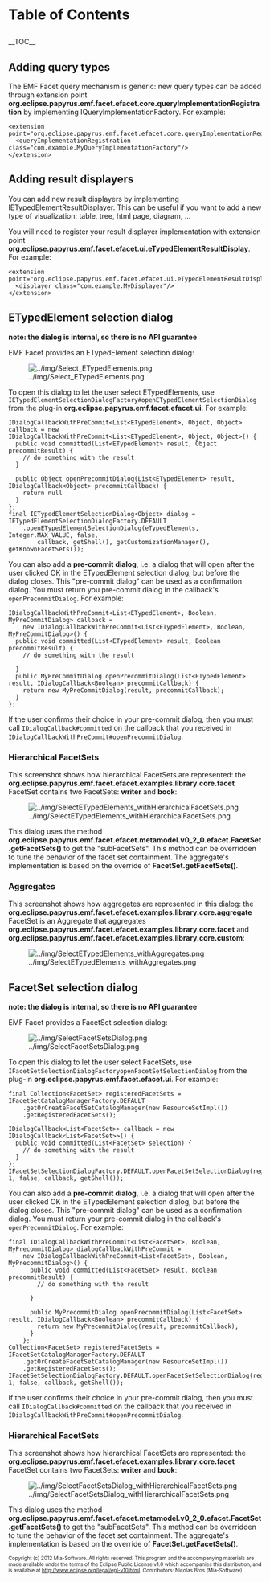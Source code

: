 <h1>Table of Contents</h1>
__TOC__

== Adding query types ==
The EMF Facet query mechanism is generic: new query types can be added through extension point '''org.eclipse.papyrus.emf.facet.efacet.core.queryImplementationRegistration''' by implementing IQueryImplementationFactory. For example:
<pre>
<extension point="org.eclipse.papyrus.emf.facet.efacet.core.queryImplementationRegistration">
  <queryImplementationRegistration class="com.example.MyQueryImplementationFactory"/>
</extension>
</pre>

== Adding result displayers ==
You can add new result displayers by implementing IETypedElementResultDisplayer. This can be useful if you want to add a new type of visualization: table, tree, html page, diagram, ...

You will need to register your result displayer implementation with extension point '''org.eclipse.papyrus.emf.facet.efacet.ui.eTypedElementResultDisplay'''. For example:
<pre>
<extension point="org.eclipse.papyrus.emf.facet.efacet.ui.eTypedElementResultDisplay">
  <displayer class="com.example.MyDisplayer"/>
</extension>
</pre>

== ETypedElement selection dialog ==
'''note: the dialog is internal, so there is no API guarantee'''

EMF Facet provides an ETypedElement selection dialog:

[[Image:../img/Select_ETypedElements.png]]

To open this dialog to let the user select ETypedElements, use <code>IETypedElementSelectionDialogFactory#openETypedElementSelectionDialog</code> from the plug-in '''org.eclipse.papyrus.emf.facet.efacet.ui'''. For example:

<pre>
IDialogCallbackWithPreCommit<List<ETypedElement>, Object, Object> callback = new 
IDialogCallbackWithPreCommit<List<ETypedElement>, Object, Object>() {
  public void committed(List<ETypedElement> result, Object precommitResult) {
    // do something with the result
  }

  public Object openPrecommitDialog(List<ETypedElement> result, IDialogCallback<Object> precommitCallback) {
    return null
  }
};
final IETypedElementSelectionDialog<Object> dialog = IETypedElementSelectionDialogFactory.DEFAULT
    .openETypedElementSelectionDialog(eTypedElements, Integer.MAX_VALUE, false,
        callback, getShell(), getCustomizationManager(), getKnownFacetSets());
</pre>

You can also add a '''pre-commit dialog''', i.e. a dialog that will open after the user clicked OK in the ETypedElement selection dialog, but before the dialog closes. This "pre-commit dialog" can be used as a confirmation dialog. You must return you pre-commit dialog in the callback's <code>openPrecommitDialog</code>. For example:
<pre>
IDialogCallbackWithPreCommit<List<ETypedElement>, Boolean, MyPreCommitDialog> callback = 
    new IDialogCallbackWithPreCommit<List<ETypedElement>, Boolean, MyPreCommitDialog>() {
  public void committed(List<ETypedElement> result, Boolean precommitResult) {
    // do something with the result
    
  }
  public MyPreCommitDialog openPrecommitDialog(List<ETypedElement> result, IDialogCallback<Boolean> precommitCallback) {
    return new MyPreCommitDialog(result, precommitCallback);
  }
};
</pre>

If the user confirms their choice in your pre-commit dialog, then you must call <code>IDialogCallback#committed</code> on the callback that you received in <code>IDialogCallbackWithPreCommit#openPrecommitDialog</code>.


=== Hierarchical FacetSets ===
This screenshot shows how hierarchical FacetSets are represented: the '''org.eclipse.papyrus.emf.facet.efacet.examples.library.core.facet''' FacetSet contains two FacetSets: '''writer''' and '''book''':

[[Image:../img/SelectETypedElements_withHierarchicalFacetSets.png]]

This dialog uses the method '''org.eclipse.papyrus.emf.facet.efacet.metamodel.v0_2_0.efacet.FacetSet.getFacetSets()''' to get the "subFacetSets". This method can be overridden to tune the behavior of the facet set containment. The aggregate's implementation is based on the override of '''FacetSet.getFacetSets()'''.

=== Aggregates ===

This screenshot shows how aggregates are represented in this dialog: the '''org.eclipse.papyrus.emf.facet.efacet.examples.library.core.aggregate''' FacetSet is an Aggregate that aggregates '''org.eclipse.papyrus.emf.facet.efacet.examples.library.core.facet''' and '''org.eclipse.papyrus.emf.facet.efacet.examples.library.core.custom''':

[[Image:../img/SelectETypedElements_withAggregates.png]]


== FacetSet selection dialog ==
'''note: the dialog is internal, so there is no API guarantee'''

EMF Facet provides a FacetSet selection dialog:

[[Image:../img/SelectFacetSetsDialog.png]]

To open this dialog to let the user select FacetSets, use <code>IFacetSetSelectionDialogFactoryopenFacetSetSelectionDialog</code> from the plug-in '''org.eclipse.papyrus.emf.facet.efacet.ui'''. For example:

<pre>
final Collection<FacetSet> registeredFacetSets = IFacetSetCatalogManagerFactory.DEFAULT
    .getOrCreateFacetSetCatalogManager(new ResourceSetImpl())
    .getRegisteredFacetSets();

IDialogCallback<List<FacetSet>> callback = new IDialogCallback<List<FacetSet>>() {
  public void committed(List<FacetSet> selection) {
    // do something with the result
  }
};
IFacetSetSelectionDialogFactory.DEFAULT.openFacetSetSelectionDialog(registeredFacetSets, 1, false, callback, getShell());
</pre>

You can also add a '''pre-commit dialog''', i.e. a dialog that will open after the user clicked OK in the ETypedElement selection dialog, but before the dialog closes. This "pre-commit dialog" can be used as a confirmation dialog. You must return your pre-commit dialog in the callback's <code>openPrecommitDialog</code>. For example:
<pre>
final IDialogCallbackWithPreCommit<List<FacetSet>, Boolean, MyPrecommitDialog> dialogCallbackWithPreCommit =
    new IDialogCallbackWithPreCommit<List<FacetSet>, Boolean, MyPrecommitDialog>() {
      public void committed(List<FacetSet> result, Boolean precommitResult) {
        // do something with the result

      }

      public MyPrecommitDialog openPrecommitDialog(List<FacetSet> result, IDialogCallback<Boolean> precommitCallback) {
        return new MyPrecommitDialog(result, precommitCallback);
      }
    };
Collection<FacetSet> registeredFacetSets = IFacetSetCatalogManagerFactory.DEFAULT
    .getOrCreateFacetSetCatalogManager(new ResourceSetImpl())
    .getRegisteredFacetSets();
IFacetSetSelectionDialogFactory.DEFAULT.openFacetSetSelectionDialog(registeredFacetSets, 1, false, callback, getShell());
</pre>

If the user confirms their choice in your pre-commit dialog, then you must call <code>IDialogCallback#committed</code> on the callback that you received in <code>IDialogCallbackWithPreCommit#openPrecommitDialog</code>.

=== Hierarchical FacetSets ===
This screenshot shows how hierarchical FacetSets are represented: the '''org.eclipse.papyrus.emf.facet.efacet.examples.library.core.facet''' FacetSet contains two FacetSets: '''writer''' and '''book''':

[[Image:../img/SelectFacetSetsDialog_withHierarchicalFacetSets.png]]

This dialog uses the method '''org.eclipse.papyrus.emf.facet.efacet.metamodel.v0_2_0.efacet.FacetSet.getFacetSets()''' to get the "subFacetSets". This method can be overridden to tune the behavior of the facet set containment. The aggregate's implementation is based on the override of '''FacetSet.getFacetSets()'''.

<font size="-2">
Copyright (c) 2012 Mia-Software.
All rights reserved. This program and the accompanying materials
are made available under the terms of the Eclipse Public License v1.0
which accompanies this distribution, and is available at
http://www.eclipse.org/legal/epl-v10.html.
Contributors: Nicolas Bros (Mia-Software)
</font>
